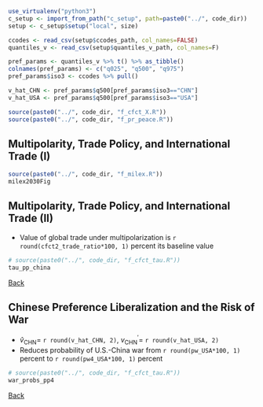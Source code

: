 ```r

use_virtualenv("python3")
c_setup <- import_from_path("c_setup", path=paste0("../", code_dir))
setup <- c_setup$setup("local", size)

ccodes <- read_csv(setup$ccodes_path, col_names=FALSE)
quantiles_v <- read_csv(setup$quantiles_v_path, col_names=F)

pref_params <- quantiles_v %>% t() %>% as_tibble()
colnames(pref_params) <- c("q025", "q500", "q975")
pref_params$iso3 <- ccodes %>% pull()

v_hat_CHN <- pref_params$q500[pref_params$iso3=="CHN"]
v_hat_USA <- pref_params$q500[pref_params$iso3=="USA"]

source(paste0("../", code_dir, "f_cfct_X.R"))
source(paste0("../", code_dir, "f_pr_peace.R"))

```

## Multipolarity, Trade Policy, and International Trade (I) {id="cfct2"}

```r

source(paste0("../", code_dir, "f_milex.R"))
milex2030Fig

```

## Multipolarity, Trade Policy, and International Trade (II)

- Value of global trade under multipolarization is `r round(cfct2_trade_ratio*100, 1)` percent its baseline value

```r

# source(paste0("../", code_dir, "f_cfct_tau.R"))
tau_pp_china

```

<a href="#/cfct_main">Back</a>

## Chinese Preference Liberalization and the Risk of War {id="cfct3"}

- $\hat{v}_{\text{CHN}}=$ `r round(v_hat_CHN, 2)`, $v_{\text{CHN}}^\prime=$ `r round(v_hat_USA, 2)`
- Reduces probability of U.S.-China war from `r round(pw_USA*100, 1)` percent to `r round(pw4_USA*100, 1)` percent

```r

# source(paste0("../", code_dir, "f_cfct_tau.R"))
war_probs_pp4

```

<a href="#/cfct_main">Back</a>